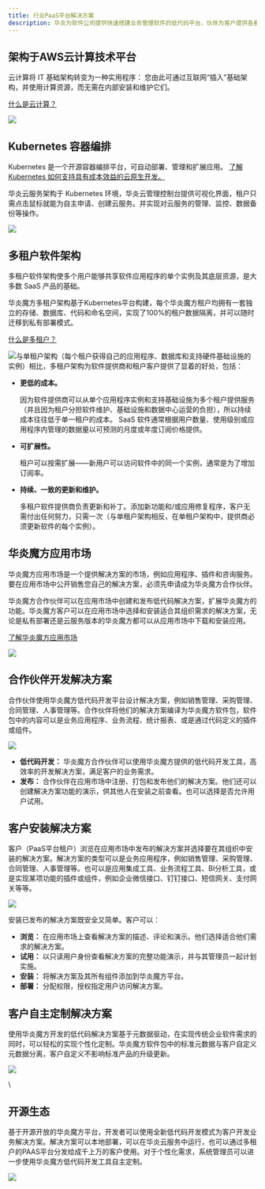 ```yaml
---
title: 行业PaaS平台解决方案
description: 华炎为软件公司提供快速搭建业务管理软件的低代码平台，伙伴为客户提供各垂直领域下完善的数字化解决方案。软件公司可以基于本方案构建自己的PaaS云服务，将解决方案租用给客户使用。
---
```


## 架构于AWS云计算技术平台

云计算将 IT 基础架构转变为一种实用程序： 您由此可通过互联网“插入”基础架构，并使用计算资源，而无需在内部安装和维护它们。

[什么是云计算？](https://beta.steedos.cn/cloud/cloud-computing)

 ![](https://console.steedos.cn/api/files/images/tJvJBAvCW5ZtfF2Rf)

## Kubernetes 容器编排

Kubernetes 是一个开源容器编排平台，可自动部署、管理和扩展应用。 [了解 Kubernetes 如何支持具有成本效益的云原生开发。](https://beta.steedos.cn/cloud/kubernetes)

华炎云服务架构于 Kubernetes 环境，华炎云管理控制台提供可视化界面，租户只需点击鼠标就能为自主申请、创建云服务。并实现对云服务的管理、监控、数据备份等操作。

 ![](https://console.steedos.cn/api/files/images/Q5Pid2P8z4zzJB2pZ)

## 多租户软件架构

多租户软件架构使多个用户能够共享软件应用程序的单个实例及其底层资源，是大多数 SaaS 产品的基础。

华炎魔方多租户架构基于Kubernetes平台构建，每个华炎魔方租户均拥有一套独立的存储、数据库、代码和命名空间，实现了100%的租户数据隔离，并可以随时迁移到私有部署模式。

[什么是多租户？](https://beta.steedos.cn/cloud/multi-tenant)

 ![](https://console.steedos.cn/api/files/images/QMpBjpDWXyLkAcHuh)与单租户架构（每个租户获得自己的应用程序、数据库和支持硬件基础设施的实例）相比，多租户架构为软件提供商和租户客户提供了显着的好处，包括：

* **更低的成本。**

  因为软件提供商可以从单个应用程序实例和支持基础设施为多个租户提供服务（并且因为租户分担软件维护、基础设施和数据中心运营的负担），所以持续成本往往低于单一租户的成本。 SaaS 软件通常根据用户数量、使用级别或应用程序内管理的数据量以可预测的月度或年度订阅价格提供。
* **可扩展性。**

  租户可以按需扩展——新用户可以访问软件中的同一个实例，通常是为了增加订阅率。
* **持续、一致的更新和维护。**

  多租户软件提供商负责更新和补丁。添加新功能和/或应用修复程序，客户无需付出任何努力，只需一次（与单租户架构相反，在单租户架构中，提供商必须更新软件的每个实例）。

## 华炎魔方应用市场

华炎魔方应用市场是一个提供解决方案的市场，例如应用程序、插件和咨询服务。 要在应用市场中公开销售您自己的解决方案，必须先申请成为华炎魔方合作伙伴。

华炎魔方合作伙伴可以在应用市场中创建和发布低代码解决方案，扩展华炎魔方的功能。华炎魔方客户可以在应用市场中选择和安装适合其组织需求的解决方案，无论是私有部署还是云服务版本的华炎魔方都可以从应用市场中下载和安装应用。

[了解华炎魔方应用市场](/cloud/app-store)

 ![](https://console.steedos.cn/api/files/images/yvpJNteLt84kqrwym)

## 合作伙伴开发解决方案

合作伙伴使用华炎魔方低代码开发平台设计解决方案，例如销售管理、采购管理、合同管理、人事管理等。合作伙伴将他们的解决方案编译为华炎魔方软件包，软件包中的内容可以是业务应用程序、业务流程、统计报表、或是通过代码定义的插件或组件。

 ![](https://console.steedos.cn/api/files/images/9XnwGTc4Ng98evvCY)

* **低代码开发：** 华炎魔方合作伙伴可以使用华炎魔方提供的低代码开发工具，高效率的开发解决方案，满足客户的业务需求。
* **发布：** 合作伙伴在应用市场中注册、打包和发布他们的解决方案。他们还可以创建解决方案功能的演示，供其他人在安装之前查看。也可以选择是否允许用户试用。

## 客户安装解决方案

客户（PaaS平台租户）浏览在应用市场中发布的解决方案并选择要在其组织中安装的解决方案。解决方案的类型可以是业务应用程序，例如销售管理、采购管理、合同管理、人事管理等。也可以是应用集成工具、业务流程工具、BI分析工具，或是实现某项功能的插件或组件，例如企业微信接口、钉钉接口、短信网关、支付网关等等。

 ![](https://console.steedos.cn/api/files/images/nSzbHBDG2AiFPTRBK)

安装已发布的解决方案既安全又简单。客户可以：

* **浏览：** 在应用市场上查看解决方案的描述、评论和演示。他们选择适合他们需求的解决方案。
* **试用：** 以只读用户身份查看解决方案的完整功能演示，并与其管理员一起计划实施。
* **安装：** 将解决方案及其所有组件添加到华炎魔方平台。
* **部署：** 分配权限，授权指定用户访问解决方案。

## 客户自主定制解决方案

使用华炎魔方开发的低代码解决方案基于元数据驱动，在实现传统企业软件需求的同时，可以轻松的实现个性化定制。华炎魔方软件包中的标准元数据与客户自定义元数据分离，客户自定义不影响标准产品的升级更新。

 ![](https://console.steedos.cn/api/files/images/WwPcg658ZS44Mzwxd)

\
## 开源生态

基于开源开放的华炎魔方平台，开发者可以使用全新低代码开发模式为客户开发业务解决方案。解决方案可以本地部署，可以在华炎云服务中运行，也可以通过多租户的PAAS平台分发给成千上万的客户使用。对于个性化需求，系统管理员可以进一步使用华炎魔方低代码开发工具自主定制。

 ![](https://console.steedos.cn/api/files/images/pMzmkcmtToKv3tY6S)